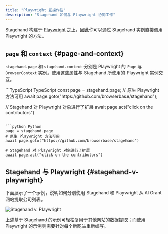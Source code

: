 ```yaml
---
title: "Playwright 互操作性"
description: "Stagehand 如何与 Playwright 协同工作"
---
```


Stagehand 构建于 [Playwright](https://playwright.dev/) 之上，因此你可以通过 Stagehand 实例直接调用 Playwright 的方法。

## `page` 和 `context` {#page-and-context}

`stagehand.page` 和 `stagehand.context` 分别是 Playwright 的 `Page` 与 `BrowserContext` 实例。使用这些属性与 Stagehand 所使用的 Playwright 实例交互。

<CodeGroup>
  ```TypeScript TypeScript
  const page = stagehand.page;
  // 原生 Playwright 方法可用
  await page.goto("https://github.com/browserbase/stagehand");

  // Stagehand 对 Playwright 对象进行了扩展
  await page.act("click on the contributors")
  ```

  ```python Python
  page = stagehand.page
  # 原生 Playwright 方法可用
  await page.goto("https://github.com/browserbase/stagehand")

  # Stagehand 对 Playwright 对象进行了扩展
  await page.act("click on the contributors")
  ```
</CodeGroup>

## Stagehand 与 Playwright {#stagehand-v-playwright}

下面展示了一个示例，说明如何分别使用 Stagehand 和 Playwright 从 AI Grant 网站提取公司列表。

<img src="/images/stagehand-playwright.png" alt="Stagehand v. Playwright" />

上述基于 Stagehand 的示例可轻松复用于其他网站的数据提取；而使用 Playwright 的示例则需要针对每个新网站重新编写。